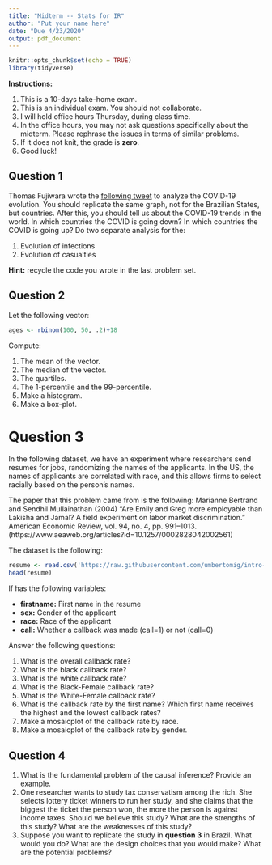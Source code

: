```yaml
---
title: "Midterm -- Stats for IR"
author: "Put your name here"
date: "Due 4/23/2020"
output: pdf_document
---
```


```r
knitr::opts_chunk$set(echo = TRUE)
library(tidyverse)
```

**Instructions:**

1. This is a 10-days take-home exam.
2. This is an individual exam. You should not collaborate.
3. I will hold office hours Thursday, during class time.
4. In the office hours, you may not ask questions specifically about the midterm. Please rephrase the issues in terms of similar problems.
5. If it does not knit, the grade is **zero**.
6. Good luck!

## Question 1

Thomas Fujiwara wrote the [following tweet](https://twitter.com/thomasfujiwara/status/1249817958874001412?s=20) to analyze the COVID-19 evolution. You should replicate the same graph, not for the Brazilian States, but countries. After this, you should tell us about the COVID-19 trends in the world. In which countries the COVID is going down? In which countries the COVID is going up? Do two separate analysis for the:

1. Evolution of infections
2. Evolution of casualties

**Hint:** recycle the code you wrote in the last problem set.

## Question 2

Let the following vector:

```r
ages <- rbinom(100, 50, .2)+18
```

Compute:

1. The mean of the vector.
2. The median of the vector.
3. The quartiles.
4. The 1-percentile and the 99-percentile.
5. Make a histogram.
6. Make a box-plot.

# Question 3

In the following dataset, we have an experiment where researchers send resumes for jobs, randomizing the names of the applicants. In the US, the names of applicants are correlated with race, and this allows firms to select racially based on the person's names.

The paper that this problem came from is the following: Marianne Bertrand and Sendhil Mullainathan (2004) “Are Emily and Greg more employable than Lakisha and Jamal? A field experiment on labor market discrimination.” American Economic Review, vol. 94, no. 4, pp. 991–1013. (https://www.aeaweb.org/articles?id=10.1257/0002828042002561)

The dataset is the following:

```r
resume <- read.csv('https://raw.githubusercontent.com/umbertomig/intro-prob-stat-FGV/master/datasets/resume.csv')
head(resume)
```

If has the following variables:

* **firstname:** First name in the resume
* **sex:** Gender of the applicant
* **race:** Race of the applicant
* **call:** Whether a callback was made (call=1) or not (call=0)

Answer the following questions:

1. What is the overall callback rate?
2. What is the black callback rate?
3. What is the white callback rate?
4. What is the Black-Female callback rate?
5. What is the White-Female callback rate?
6. What is the callback rate by the first name? Which first name receives the highest and the lowest callback rates?
7. Make a mosaicplot of the callback rate by race.
8. Make a mosaicplot of the callback rate by gender.

## Question 4

1. What is the fundamental problem of the causal inference? Provide an example.
2. One researcher wants to study tax conservatism among the rich. She selects lottery ticket winners to run her study, and she claims that the biggest the ticket the person won, the more the person is against income taxes. Should we believe this study? What are the strengths of this study? What are the weaknesses of this study?
3. Suppose you want to replicate the study in **question 3** in Brazil. What would you do? What are the design choices that you would make? What are the potential problems?
